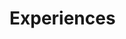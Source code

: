 
<Meta title="Components/Experiences" component={Experiences} />

# Experiences

<Preview>
  <Story name="default">
    <Experiences
      experiences={[
        {
          company: {
            url: text("url", "url"),
            name: text("name", "name"),
          },
          location: text("location", "location"),
          jobTitle: text("jobTitle", "jobTitle"),
          startDate: date("startDate", new Date().getFullYear() - 1),
          endDate: date("endDate", new Date()),
          lede: text("lede", "lede"),
        },
      ]}
    />
  </Story>
</Preview>
